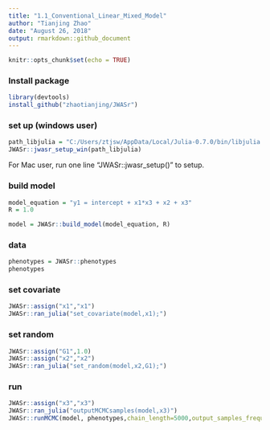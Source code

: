 ```yaml
---
title: "1.1_Conventional_Linear_Mixed_Model"
author: "Tianjing Zhao"
date: "August 26, 2018"
output: rmarkdown::github_document
---
```


```r
knitr::opts_chunk$set(echo = TRUE)
```


### Install package
```r
library(devtools)
install_github("zhaotianjing/JWASr")
```

### set up (windows user)
```r
path_libjulia = "C:/Users/ztjsw/AppData/Local/Julia-0.7.0/bin/libjulia.dll"
JWASr::jwasr_setup_win(path_libjulia)
```
For Mac user, run one line "JWASr::jwasr_setup()" to setup.


### build model
```r
model_equation = "y1 = intercept + x1*x3 + x2 + x3"
R = 1.0

model = JWASr::build_model(model_equation, R)
```


### data
```r
phenotypes = JWASr::phenotypes
phenotypes
```

### set covariate
```r
JWASr::assign("x1","x1")
JWASr::ran_julia("set_covariate(model,x1);")
```


### set random
```r
JWASr::assign("G1",1.0)
JWASr::assign("x2","x2")
JWASr::ran_julia("set_random(model,x2,G1);")
```

### run
```R
JWASr::assign("x3","x3")
JWASr::ran_julia("outputMCMCsamples(model,x3)")
JWASr::runMCMC(model, phenotypes,chain_length=5000,output_samples_frequency=100)
```

 




